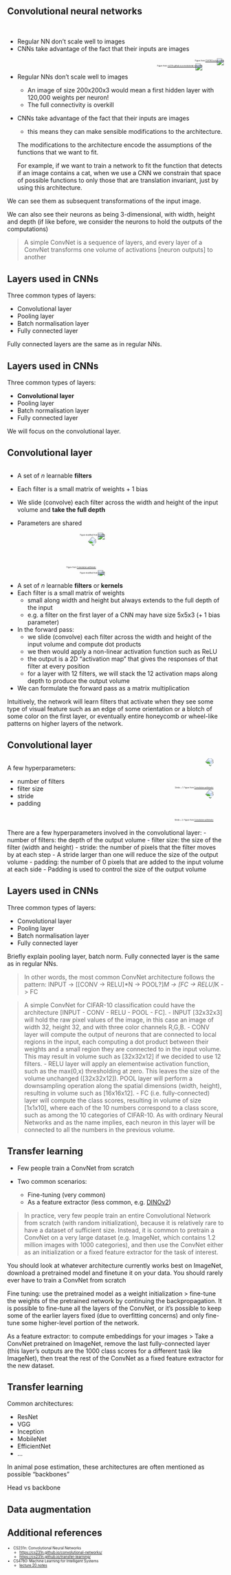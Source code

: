 ## Convolutional neural networks 

<br>

- Regular NN don't scale well to images
- CNNs take advantage of the fact that their inputs are images

::: {.r-stack}
::: {.fragment .fade-in-then-out}
<div style="text-align: right; margin: 0 auto;">
![](../img/cnn/cnn-transforms.png){}
<div style="font-size: 0.3em; color: var(--link-color); margin-top: -17px;">
Figure from <a href="https://www.cs.cornell.edu/courses/cs4780/2018fa/lectures/lecturenote20.pdf" target="_blank">
CS4780 lecture notes</a>
</div>
</div>

:::


::: {.fragment .fade-in}
<div style="text-align: right; width: 80%; margin: 0 auto;">
![](../img/overview/cnn-diagram-1.png){}
<div style="font-size: 0.3em; color: var(--link-color); margin-top: -17px;">
Figure from <a href="https://cs231n.github.io/convolutional-networks" target="_blank">
cs231n.github.io/convolutional-networks</a>
</div>
</div>

:::
:::


::: {.notes}

- Regular NNs don't scale well to images
  - An image of size 200x200x3 would mean a first hidden layer with 120,000 weights per neuron!
  - The full connectivity is overkill

- CNNs take advantage of the fact that their inputs are images
  - this means they can make sensible modifications to the architecture. 
  
  The modifications to the architecture encode the assumptions of the functions that we want to fit. 
  
  For example, if we want to train a network to fit the function that detects if an image contains a cat, when we use a CNN we constrain that space of possible functions to only those that are translation invariant, just by using this architecture.

We can see them as subsequent transformations of the input image.

We can also see their neurons as being 3-dimensional, with width, height and depth (if like before, we consider the neurons to hold the outputs of the computations)

> A simple ConvNet is a sequence of layers, and every layer of a ConvNet transforms one volume of activations [neuron outputs] to another
:::



## Layers used in CNNs

Three common types of layers:

- Convolutional layer
- Pooling layer
- Batch normalisation layer
- Fully connected layer

::: {.notes}
Fully connected layers are the same as in regular NNs.
:::

## Layers used in CNNs

Three common types of layers:

:::{.nonincremental}
- **Convolutional layer**
- Pooling layer
- Batch normalisation layer
- Fully connected layer
:::

::: {.notes}
We will focus on the convolutional layer.
:::



## Convolutional layer

::: {.columns}
::: {.column .nonincremental style="width: 50%;"}

:::{.fragment .fade-in data-fragment-index="0"}
- A set of _n_ learnable **filters** 
:::

:::{.fragment .fade-in data-fragment-index="1"}
- Each filter is a small matrix of weights + 1 bias
:::

:::{.fragment .fade-in data-fragment-index="2"}
- We slide (convolve) each filter across the width and height of the input volume and **take the full depth**
:::

:::{.fragment .fade-in data-fragment-index="3"}
- Parameters are shared
:::

:::
:::

::: {.column style="width: 40%; margin-left: 5%;"}
:::{.r-stack}
:::{.fragment .fade-in data-fragment-index="0"}
:::{.fragment .fade-out data-fragment-index="2"}
<div style="text-align: right; width: 100%; margin: 0 auto;">
![](../img/cnn/convolution-n-channels.png){width=100%, fig-align="center"}
<div style="font-size: 0.3em; color: var(--link-color); margin-top: -17px;">
Figure modified from <a href="https://cs231n.github.io/convolutional-networks/" target="_blank">
CS231n</a>
</div>
</div>
:::
:::

:::{.fragment .fade-in data-fragment-index="2"}
:::{.fragment .fade-out data-fragment-index="3"}
<div style="text-align: right; width: 80%; margin: 0 auto;">
![](../img/cnn/padding_strides.gif){width=80%, fig-align="center" style="transform: rotate(40deg)"}
<div style="font-size: 0.3em; color: var(--link-color); margin-top: 50px;">
Figure from <a href="https://github.com/vdumoulin/conv_arithmetic" target="_blank">Convolution arithmetic</a>
</div>
</div>
:::
:::

:::{.fragment .fade-in data-fragment-index="3"}
<div style="text-align: right; width: 100%; margin: 0 auto;">
![](../img/cnn/convolution-sharing.png){width=100%, fig-align="center"}
<div style="font-size: 0.3em; color: var(--link-color); margin-top: -17px;">
Figure modified from <a href="https://cs231n.github.io/convolutional-networks/" target="_blank">
CS231n</a>
</div>
</div>
:::

:::
:::


::: {.notes}
- A set of _n_ learnable **filters** or **kernels**
- Each filter is a small matrix of weights
    - small along width and height but always extends to the full depth of the input
    - e.g. a filter on the first layer of a CNN may have size 5x5x3 (+ 1 bias parameter)

- In the forward pass:
    - we slide (convolve) each filter across the width and height of the input volume and compute dot products
    - we then would apply a non-linear activation function such as ReLU
    - the output is a 2D "activation map" that gives the responses of that filter at every position
    - for a layer with 12 filters, we will stack the 12 activation maps along depth to produce the output volume 

- We can formulate the forward pass as a matrix multiplication

Intuitively, the network will learn filters that activate when they see some type of visual feature such as an edge of some orientation or a blotch of some color on the first layer, or eventually entire honeycomb or wheel-like patterns on higher layers of the network.
:::

## Convolutional layer

:::{.columns}
:::{.column style="width: 50%;"}

A few hyperparameters:

:::{.fragment .fade-in .nonincremental data-fragment-index="0"}
- number of filters
- filter size
- stride
- padding

:::
:::

:::{.column style="width: 50%;"}

:::{.r-stack}
:::{.fragment .fade-in-then-out}
<div style="text-align: right; width: 80%; margin: 0 auto;">
![](../img/cnn/same_padding_no_strides.gif){width=80%, fig-align="center" style="transform: rotate(40deg)"}
<div style="font-size: 0.3em; color: var(--link-color); margin-top: 50px;">
Stride = 1. Figure from <a href="https://github.com/vdumoulin/conv_arithmetic" target="_blank">Convolution arithmetic</a>
</div>
</div>

:::

:::{.fragment .fade-in}
<div style="text-align: right; width: 80%; margin: 0 auto;">
![](../img/cnn/padding_strides.gif){width=80%, fig-align="center" style="transform: rotate(40deg)"}
<div style="font-size: 0.3em; color: var(--link-color); margin-top: 50px;">
Stride = 2. Figure from <a href="https://github.com/vdumoulin/conv_arithmetic" target="_blank">Convolution arithmetic</a>
</div>
</div>
:::

:::

:::
:::







:::{.notes}
There are a few hyperparameters involved in the convolutional layer:
- number of filters: the depth of the output volume
- filter size: the size of the filter (width and height)
- stride: the number of pixels that the filter moves by at each step
    - A stride larger than one will reduce the size of the output volume
- padding: the number of 0 pixels that are added to the input volume at each side
    - Padding is used to control the size of the output volume



:::


## Layers used in CNNs

Three common types of layers:

:::{.nonincremental}
- Convolutional layer
- Pooling layer
- Batch normalisation layer
- Fully connected layer
:::

::: {.notes}
Briefly explain pooling layer, batch norm. Fully connected layer is the same as in regular NNs.

> In other words, the most common ConvNet architecture follows the pattern:
INPUT -> [[CONV -> RELU]*N -> POOL?]*M -> [FC -> RELU]*K -> FC


> A simple ConvNet for CIFAR-10 classification could have the architecture [INPUT - CONV - RELU - POOL - FC]. 
- INPUT [32x32x3] will hold the raw pixel values of the image, in this case an image of width 32, height 32, and with three color channels R,G,B.
- CONV layer will compute the output of neurons that are connected to local regions in the input, each computing a dot product between their weights and a small region they are connected to in the input volume. This may result in volume such as [32x32x12] if we decided to use 12 filters.
- RELU layer will apply an elementwise activation function, such as the max(0,x)
 thresholding at zero. This leaves the size of the volume unchanged ([32x32x12]).
POOL layer will perform a downsampling operation along the spatial dimensions (width, height), resulting in volume such as [16x16x12].
- FC (i.e. fully-connected) layer will compute the class scores, resulting in volume of size [1x1x10], where each of the 10 numbers correspond to a class score, such as among the 10 categories of CIFAR-10. As with ordinary Neural Networks and as the name implies, each neuron in this layer will be connected to all the numbers in the previous volume.
:::


<!-- ## Layers used in CNNs: pooling

- A convolutional max filter is applied to each depth slice independently
- 2 hyperparameters:
    - filter size
    - stride
- It resized the input in width and height
- No parameters to learn!

<div style="text-align: right; width: 80%; margin: 0 auto;">
![](../img/cnn/maxpooling2.png){width=80%, fig-align="center"}
<div style="font-size: 0.3em; color: var(--link-color); margin-top: -17px;">    
Figure modified from <a href="https://cs231n.github.io/convolutional-networks/" target="_blank">
CS231n</a>
</div>
</div>

::: {.notes}
- common to periodically insert a Pooling layer in-between successive Conv layers
- most common is max pooling, but also mean
- Its function is to progressively reduce the spatial size of the representation to reduce the amount of parameters and computation in the network, and hence to also control overfitting.
::: -->




## Transfer learning

- Few people train a ConvNet from scratch

- Two common scenarios:
    - Fine-tuning (very common)
    - As a feature extractor (less common, e.g. [DINOv2](https://dinov2.metademolab.com/))


::: {.notes}
> In practice, very few people train an entire Convolutional Network from scratch (with random initialization), because it is relatively rare to have a dataset of sufficient size. Instead, it is common to pretrain a ConvNet on a very large dataset (e.g. ImageNet, which contains 1.2 million images with 1000 categories), and then use the ConvNet either as an initialization or a fixed feature extractor for the task of interest. 

You should look at whatever architecture currently works best on ImageNet, download a pretrained model and finetune it on your data. You should rarely ever have to train a ConvNet from scratch 

Fine tuning: use the pretrained model as a weight initialization
> fine-tune the weights of the pretrained network by continuing the backpropagation. It is possible to fine-tune all the layers of the ConvNet, or it’s possible to keep some of the earlier layers fixed (due to overfitting concerns) and only fine-tune some higher-level portion of the network.

As a feature extractor: to compute embeddings for your images
> Take a ConvNet pretrained on ImageNet, remove the last fully-connected layer (this layer’s outputs are the 1000 class scores for a different task like ImageNet), then treat the rest of the ConvNet as a fixed feature extractor for the new dataset. 

:::


## Transfer learning


Common architectures:

- ResNet
- VGG
- Inception
- MobileNet
- EfficientNet
- ...


::: {.notes}
In animal pose estimation, these architectures are often mentioned as possible "backbones"

Head vs backbone
:::



## Data augmentation





:::{.notes}


:::








## Additional references
::: {.nonincremental style="font-size: 0.6em;"}
- CS231n: Convolutional Neural Networks
    - [https://cs231n.github.io/convolutional-networks/](https://cs231n.github.io/convolutional-networks/)
    - [https://cs231n.github.io/transfer-learning/](https://cs231n.github.io/transfer-learning/)
- CS4780: Machine Learning for Intelligent Systems
    - [lecture 20 notes](https://www.cs.cornell.edu/courses/cs4780/2018fa/lectures/lecturenote20.pdf)

:::